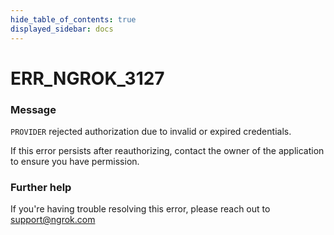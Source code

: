 ```yaml
---
hide_table_of_contents: true
displayed_sidebar: docs
---
```



# ERR_NGROK_3127

### Message
`PROVIDER` rejected authorization due to invalid or expired credentials.

If this error persists after reauthorizing, contact the owner of the application to ensure you have permission.

<ErrorDetails error='err_ngrok_3127' />


### Further help
If you're having trouble resolving this error, please reach out to [support@ngrok.com](mailto:support@ngrok.com?subject=Help%20with%20ERR_NGROK_3127)

